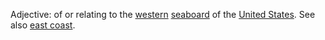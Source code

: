 Adjective: of or relating to the [[western]] [[seaboard]] of the [[United States]]. See also [[east coast]].